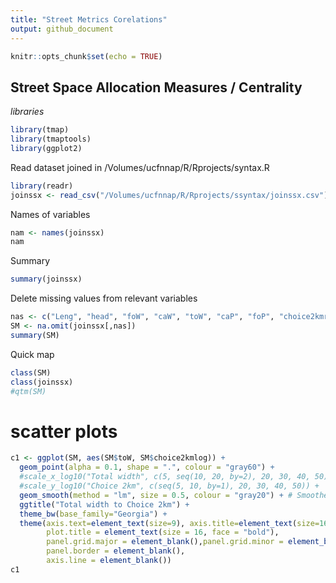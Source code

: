 ```yaml
---
title: "Street Metrics Corelations"
output: github_document
---
```


```r
knitr::opts_chunk$set(echo = TRUE)
```

## Street Space Allocation Measures / Centrality

*libraries*
```r
library(tmap)
library(tmaptools)
library(ggplot2)
```


Read dataset joined in /Volumes/ucfnnap/R/Rprojects/syntax.R
```r
library(readr)
joinssx <- read_csv("/Volumes/ucfnnap/R/Rprojects/ssyntax/joinssx.csv")
```

Names of variables

```r
nam <- names(joinssx)
nam
```

Summary 

```r
summary(joinssx)
```

Delete missing values from relevant variables

```r
nas <- c("Leng", "head", "foW", "caW", "toW", "caP", "foP", "choice2kmrank", "choice2kmlog")
SM <- na.omit(joinssx[,nas])
summary(SM)


```

Quick map

```r
class(SM)
class(joinssx)
#qtm(SM)
```

# scatter plots

```r
c1 <- ggplot(SM, aes(SM$toW, SM$choice2kmlog)) +
  geom_point(alpha = 0.1, shape = ".", colour = "gray60") +
  #scale_x_log10("Total width", c(5, seq(10, 20, by=2), 20, 30, 40, 50)) +
  #scale_y_log10("Choice 2km", c(seq(5, 10, by=1), 20, 30, 40, 50)) +
  geom_smooth(method = "lm", size = 0.5, colour = "gray20") + # Smoothed conditional means "lm"= linear method
  ggtitle("Total width to Choice 2km") +
  theme_bw(base_family="Georgia") +
  theme(axis.text=element_text(size=9), axis.title=element_text(size=16), 
        plot.title = element_text(size = 16, face = "bold"),
        panel.grid.major = element_blank(),panel.grid.minor = element_blank(),
        panel.border = element_blank(),
        axis.line = element_blank())
c1
```


